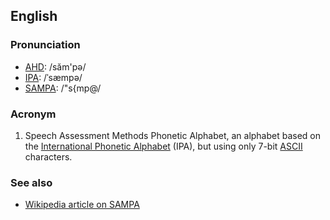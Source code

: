 ==English==
===Pronunciation===
*[[w:AHD|AHD]]: /săm'pə/
*[[w:IPA|IPA]]: /ˈsæmpə/
*[[w:SAMPA|SAMPA]]: /"s{mp@/

===Acronym===
#Speech Assessment Methods Phonetic Alphabet, an alphabet based on the [[International Phonetic Alphabet]] (IPA), but using only 7-bit [[ASCII]] characters.

===See also===
*[[w:SAMPA|Wikipedia article on SAMPA]]